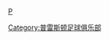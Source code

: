 {{Catnav|頁面分類|...|英格蘭足球|英格蘭足球俱樂部|普雷斯顿足球俱乐部}}
{{Catnav|頁面分類|...|英國足球|英格蘭足球|效力英格蘭球會的球員}}

[[Category:普雷斯顿足球俱乐部|Category:普雷斯顿足球俱乐部]]
[[category:效力英格蘭球會的球員|P]]